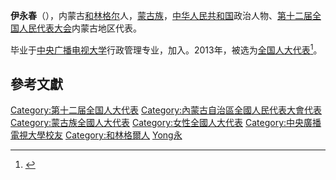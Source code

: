 '''伊永春'''（{{bd|1982年||}}），内蒙古[[和林格尔|和林格尔]]人，[[蒙古族|蒙古族]]，[[中华人民共和国|中华人民共和国]]政治人物、[[第十二届全国人民代表大会|第十二届全国人民代表大会]]内蒙古地区代表。

毕业于[[中央广播电视大学|中央广播电视大学]]行政管理专业，加入。2013年，被选为[[全国人大代表|全国人大代表]]<ref>{{cite news|title=全国人大代表信息-伊永春|url=http://210.82.31.1:8084/delegate/viewDelegate.action?dbid=120314|accessdate=2013-03-28|newspaper=全国人大网|archive-url=https://web.archive.org/web/20190222174142/http://www.npc.gov.cn/delegate/viewDelegate.action?dbid=120314|archive-date=2019-02-22|dead-url=yes}}</ref>。

==參考文獻==
{{reflist}}
{{中国政治人物小作品}}
{{DEFAULTSORT:Yi伊}}
[[Category:第十二届全国人大代表|Category:第十二届全国人大代表]]
[[Category:內蒙古自治區全國人民代表大會代表|Category:內蒙古自治區全國人民代表大會代表]]
[[Category:蒙古族全國人大代表|Category:蒙古族全國人大代表]]
[[Category:女性全國人大代表|Category:女性全國人大代表]]
[[Category:中央廣播電視大學校友|Category:中央廣播電視大學校友]]
[[Category:和林格爾人|Category:和林格爾人]]
[[Category:伊姓|Yong永]]